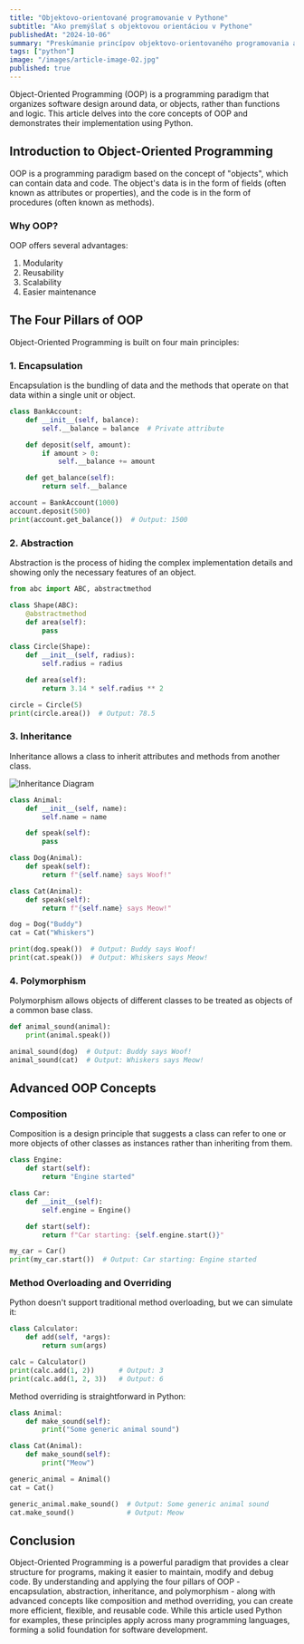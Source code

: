 ```yaml
---
title: "Objektovo-orientované programovanie v Pythone"
subtitle: "Ako premýšlať s objektovou orientáciou v Pythone"
publishedAt: "2024-10-06"
summary: "Preskúmanie princípov objektovo-orientovaného programovania a ich implementácia v Pythone."
tags: ["python"]
image: "/images/article-image-02.jpg"
published: true
---
```


Object-Oriented Programming (OOP) is a programming paradigm that organizes software design around data, or objects, rather than functions and logic. This article delves into the core concepts of OOP and demonstrates their implementation using Python.

## Introduction to Object-Oriented Programming

OOP is a programming paradigm based on the concept of "objects", which can contain data and code. The object's data is in the form of fields (often known as attributes or properties), and the code is in the form of procedures (often known as methods).

### Why OOP?

OOP offers several advantages:
1. Modularity
2. Reusability
3. Scalability
4. Easier maintenance

## The Four Pillars of OOP

Object-Oriented Programming is built on four main principles:

### 1. Encapsulation

Encapsulation is the bundling of data and the methods that operate on that data within a single unit or object.

```python
class BankAccount:
    def __init__(self, balance):
        self.__balance = balance  # Private attribute

    def deposit(self, amount):
        if amount > 0:
            self.__balance += amount

    def get_balance(self):
        return self.__balance

account = BankAccount(1000)
account.deposit(500)
print(account.get_balance())  # Output: 1500
```

### 2. Abstraction

Abstraction is the process of hiding the complex implementation details and showing only the necessary features of an object.

```python
from abc import ABC, abstractmethod

class Shape(ABC):
    @abstractmethod
    def area(self):
        pass

class Circle(Shape):
    def __init__(self, radius):
        self.radius = radius

    def area(self):
        return 3.14 * self.radius ** 2

circle = Circle(5)
print(circle.area())  # Output: 78.5
```

### 3. Inheritance

Inheritance allows a class to inherit attributes and methods from another class.

<img src="/api/placeholder/600/400" alt="Inheritance Diagram" />

```python
class Animal:
    def __init__(self, name):
        self.name = name

    def speak(self):
        pass

class Dog(Animal):
    def speak(self):
        return f"{self.name} says Woof!"

class Cat(Animal):
    def speak(self):
        return f"{self.name} says Meow!"

dog = Dog("Buddy")
cat = Cat("Whiskers")

print(dog.speak())  # Output: Buddy says Woof!
print(cat.speak())  # Output: Whiskers says Meow!
```

### 4. Polymorphism

Polymorphism allows objects of different classes to be treated as objects of a common base class.

```python
def animal_sound(animal):
    print(animal.speak())

animal_sound(dog)  # Output: Buddy says Woof!
animal_sound(cat)  # Output: Whiskers says Meow!
```

## Advanced OOP Concepts

### Composition

Composition is a design principle that suggests a class can refer to one or more objects of other classes as instances rather than inheriting from them.

```python
class Engine:
    def start(self):
        return "Engine started"

class Car:
    def __init__(self):
        self.engine = Engine()

    def start(self):
        return f"Car starting: {self.engine.start()}"

my_car = Car()
print(my_car.start())  # Output: Car starting: Engine started
```

### Method Overloading and Overriding

Python doesn't support traditional method overloading, but we can simulate it:

```python
class Calculator:
    def add(self, *args):
        return sum(args)

calc = Calculator()
print(calc.add(1, 2))      # Output: 3
print(calc.add(1, 2, 3))   # Output: 6
```

Method overriding is straightforward in Python:

```python
class Animal:
    def make_sound(self):
        print("Some generic animal sound")

class Cat(Animal):
    def make_sound(self):
        print("Meow")

generic_animal = Animal()
cat = Cat()

generic_animal.make_sound()  # Output: Some generic animal sound
cat.make_sound()             # Output: Meow
```

## Conclusion

Object-Oriented Programming is a powerful paradigm that provides a clear structure for programs, making it easier to maintain, modify and debug code. By understanding and applying the four pillars of OOP - encapsulation, abstraction, inheritance, and polymorphism - along with advanced concepts like composition and method overriding, you can create more efficient, flexible, and reusable code. While this article used Python for examples, these principles apply across many programming languages, forming a solid foundation for software development.